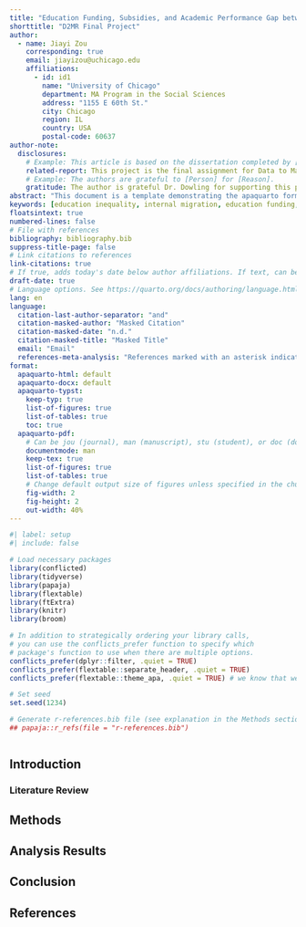 ```yaml
---
title: "Education Funding, Subsidies, and Academic Performance Gap between Migrant and Local Students in China"
shorttitle: "D2MR Final Project"
author:
  - name: Jiayi Zou
    corresponding: true
    email: jiayizou@uchicago.edu
    affiliations:
      - id: id1
        name: "University of Chicago"
        department: MA Program in the Social Sciences
        address: "1155 E 60th St."
        city: Chicago
        region: IL
        country: USA
        postal-code: 60637
author-note:
  disclosures:
    # Example: This article is based on the dissertation completed by [citation].  
    related-report: This project is the final assignment for Data to Manuscript in R (D2MR) instructed by Dr. Natalie Dowling. It also serves as an interim result of Jiayi Zou's MA thesis project. 
    # Example: The authors are grateful to [Person] for [Reason].
    gratitude: The author is grateful Dr. Dowling for supporting this project and offering guidance throughout the quarter.
abstract: "This document is a template demonstrating the apaquarto format. It includes examples of how to create figures and tables, as well as how to reference them in the text. The document is written in Quarto, a system for creating documents with R Markdown. The apaquarto extension provides a template for creating APA7-formatted manuscripts."
keywords: [education inequality, internal migration, education funding, fiscal decentralization]
floatsintext: true
numbered-lines: false
# File with references
bibliography: bibliography.bib
suppress-title-page: false
# Link citations to references
link-citations: true
# If true, adds today's date below author affiliations. If text, can be any value.
draft-date: true
# Language options. See https://quarto.org/docs/authoring/language.html
lang: en
language:
  citation-last-author-separator: "and"
  citation-masked-author: "Masked Citation"
  citation-masked-date: "n.d."
  citation-masked-title: "Masked Title"
  email: "Email"
  references-meta-analysis: "References marked with an asterisk indicate studies included in the meta-analysis."
format:
  apaquarto-html: default
  apaquarto-docx: default
  apaquarto-typst: 
    keep-typ: true
    list-of-figures: true
    list-of-tables: true
    toc: true
  apaquarto-pdf:
    # Can be jou (journal), man (manuscript), stu (student), or doc (document)
    documentmode: man
    keep-tex: true
    list-of-figures: true
    list-of-tables: true
    # Change default output size of figures unless specified in the chunk
    fig-width: 2
    fig-height: 2
    out-width: 40%
---
```


```r
#| label: setup
#| include: false

# Load necessary packages
library(conflicted)
library(tidyverse)
library(papaja)
library(flextable)
library(ftExtra)
library(knitr)
library(broom)

# In addition to strategically ordering your library calls, 
# you can use the conflicts_prefer function to specify which 
# package's function to use when there are multiple options.
conflicts_prefer(dplyr::filter, .quiet = TRUE)
conflicts_prefer(flextable::separate_header, .quiet = TRUE)
conflicts_prefer(flextable::theme_apa, .quiet = TRUE) # we know that we never want the papaja one!

# Set seed
set.seed(1234)

# Generate r-references.bib file (see explanation in the Methods section)
## papaja::r_refs(file = "r-references.bib")



```

## Introduction



### Literature Review {#sec-lit-review}



## Methods



## Analysis Results

## Conclusion

## References
